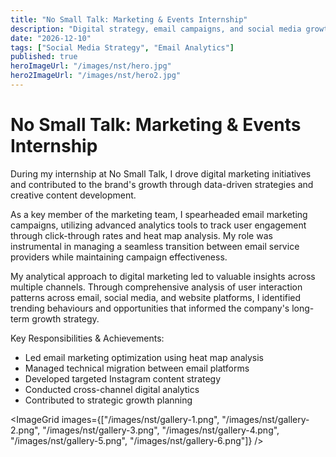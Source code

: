 ```yaml
---
title: "No Small Talk: Marketing & Events Internship"
description: "Digital strategy, email campaigns, and social media growth for Dinner Party Startup"
date: "2026-12-10"
tags: ["Social Media Strategy", "Email Analytics"]
published: true
heroImageUrl: "/images/nst/hero.jpg"
hero2ImageUrl: "/images/nst/hero2.jpg"
---
```


# No Small Talk: Marketing & Events Internship
During my internship at No Small Talk, I drove digital marketing initiatives and contributed to the brand's growth through data-driven strategies and creative content development.


As a key member of the marketing team, I spearheaded email marketing campaigns, utilizing advanced analytics tools to track user engagement through click-through rates and heat map analysis. My role was instrumental in managing a seamless transition between email service providers while maintaining campaign effectiveness.


My analytical approach to digital marketing led to valuable insights across multiple channels. Through comprehensive analysis of user interaction patterns across email, social media, and website platforms, I identified trending behaviours and opportunities that informed the company's long-term growth strategy.


Key Responsibilities & Achievements:
* Led email marketing optimization using heat map analysis
* Managed technical migration between email platforms
* Developed targeted Instagram content strategy
* Conducted cross-channel digital analytics
* Contributed to strategic growth planning

<ImageGrid images={["/images/nst/gallery-1.png", "/images/nst/gallery-2.png", "/images/nst/gallery-3.png", "/images/nst/gallery-4.png", "/images/nst/gallery-5.png", "/images/nst/gallery-6.png"]} />
